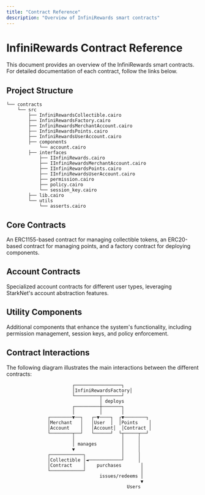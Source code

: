 ```yaml
---
title: "Contract Reference"
description: "Overview of InfiniRewards smart contracts"
---
```


# InfiniRewards Contract Reference

This document provides an overview of the InfiniRewards smart contracts. For detailed documentation of each contract, follow the links below.

## Project Structure

```
└── contracts
    └── src
        ├── InfiniRewardsCollectible.cairo
        ├── InfiniRewardsFactory.cairo
        ├── InfiniRewardsMerchantAccount.cairo
        ├── InfiniRewardsPoints.cairo
        ├── InfiniRewardsUserAccount.cairo
        ├── components
            └── account.cairo
        ├── interfaces
            ├── IInfiniRewards.cairo
            ├── IInfiniRewardsMerchantAccount.cairo
            ├── IInfiniRewardsPoints.cairo
            ├── IInfiniRewardsUserAccount.cairo
            ├── permission.cairo
            ├── policy.cairo
            └── session_key.cairo
        ├── lib.cairo
        └── utils
            └── asserts.cairo
```

## Core Contracts

<Cards>
  <Card title="InfiniRewardsCollectible" href="/docs/reference/InfiniRewardsCollectible" />
  <Card title="InfiniRewardsPoints" href="/docs/reference/InfiniRewardsPoints" />
  <Card title="InfiniRewardsFactory" href="/docs/reference/InfiniRewardsFactory" />
</Cards>

An ERC1155-based contract for managing collectible tokens, an ERC20-based contract for managing points, and a factory contract for deploying components.

## Account Contracts

<Card title="Account Contracts" href="/docs/reference/AccountContracts" />

Specialized account contracts for different user types, leveraging StarkNet's account abstraction features.

## Utility Components

<Card title="Utility Components" href="/docs/reference/UtilityComponents" />

Additional components that enhance the system's functionality, including permission management, session keys, and policy enforcement.

## Contract Interactions

The following diagram illustrates the main interactions between the different contracts:

```
                        ┌─────────────────┐
                        │InfiniRewardsFactory│
                        └─────────┬───────┘
                                  │ deploys
                        ┌─────────┼───────┐
                        │         │       │
               ┌────────▼──┐   ┌─▼────┐  ┌▼────────┐
               │Merchant   │   │User  │  │Points    │
               │Account    │   │Account│  │Contract │
               └────────┬──┘   └──────┘  └┬─────┬──┘
                        │                 │     │
                        │ manages         │     │
                        ▼                 │     │
               ┌────────────┐             │     │
               │Collectible │◄────────────┘     │
               │Contract    │    purchases       │
               └────────────┘                    │
                                  issues/redeems │
                                                 ▼
                                            Users
``` 